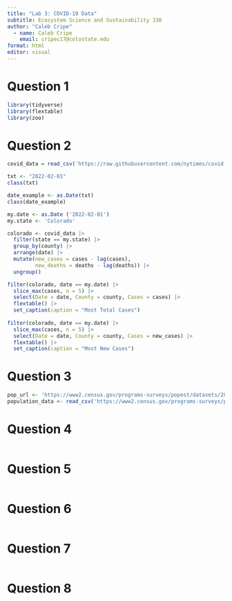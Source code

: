 ```yaml
---
title: "Lab 3: COVID-19 Data"
subtitle: Ecosystem Science and Sustainability 330
author: "Caleb Cripe"
  - name: Caleb Cripe
    email: cripec17@colostate.edu
format: html
editor: visual
---
```


# Question 1
```r
library(tidyverse)
library(flextable)
library(zoo)
```

# Question 2
```r
covid_data = read_csv('https://raw.githubusercontent.com/nytimes/covid-19-data/master/us-counties.csv')
```

```r
txt <- "2022-02-01"
class(txt)

date_example <- as.Date(txt)
class(date_example)
```

```r
my.date <- as.Date ('2022-02-01')
my.state <- 'Colorado'
```

```r
colorado <- covid_data |>
  filter(state == my.state) |>
  group_by(county) |>
  arrange(date) |>
  mutate(new_cases = cases - lag(cases),
         new_deaths = deaths - lag(deaths)) |>
  ungroup()
```

```r
filter(colorado, date == my.date) |>
  slice_max(cases, n = 5) |>
  select(Date = date, County = county, Cases = cases) |>
  flextable() |>
  set_caption(caption = "Most Total Cases")
  
filter(colorado, date == my.date) |>
  slice_max(cases, n = 5) |>
  select(Date = date, County = county, Cases = new_cases) |>
  flextable() |>
  set_caption(caption = "Most New Cases")
```

# Question 3
```r
pop_url <- 'https://www2.census.gov/programs-surveys/popest/datasets/2020-2023/counties/totals/co-est2023-alldata.csv'
population_data <- read_csv('https://www2.census.gov/programs-surveys/popest/datasets/2020-2023/counties/totals/co-est2023-alldata.csv')
```

# Question 4
```r

```

# Question 5
```r

```

# Question 6
```r

```

# Question 7
```r

```

# Question 8
```r

```



